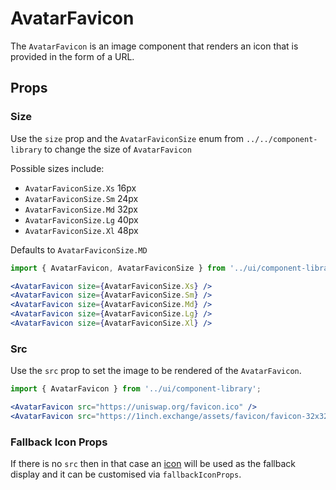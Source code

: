 


# AvatarFavicon

The `AvatarFavicon` is an image component that renders an icon that is provided in the form of a URL.

<Canvas>
  <Story id="components-componentlibrary-avatarfavicon--default-story" />
</Canvas>

## Props

<ArgsTable of={AvatarFavicon} />

### Size

Use the `size` prop and the `AvatarFaviconSize` enum from `../../component-library` to change the size of `AvatarFavicon`

Possible sizes include:

- `AvatarFaviconSize.Xs` 16px
- `AvatarFaviconSize.Sm` 24px
- `AvatarFaviconSize.Md` 32px
- `AvatarFaviconSize.Lg` 40px
- `AvatarFaviconSize.Xl` 48px

Defaults to `AvatarFaviconSize.MD`

<Canvas>
  <Story id="components-componentlibrary-avatarfavicon--size-story" />
</Canvas>

```jsx
import { AvatarFavicon, AvatarFaviconSize } from '../ui/component-library';

<AvatarFavicon size={AvatarFaviconSize.Xs} />
<AvatarFavicon size={AvatarFaviconSize.Sm} />
<AvatarFavicon size={AvatarFaviconSize.Md} />
<AvatarFavicon size={AvatarFaviconSize.Lg} />
<AvatarFavicon size={AvatarFaviconSize.Xl} />
```

### Src

Use the `src` prop to set the image to be rendered of the `AvatarFavicon`.

<Canvas>
  <Story id="components-componentlibrary-avatarfavicon--src" />
</Canvas>

```jsx
import { AvatarFavicon } from '../ui/component-library';

<AvatarFavicon src="https://uniswap.org/favicon.ico" />
<AvatarFavicon src="https://1inch.exchange/assets/favicon/favicon-32x32.png" />
```

### Fallback Icon Props

If there is no `src` then in that case an [icon](/docs/components-componentlibrary-icon--default-story) will be used as the fallback display and it can be customised via `fallbackIconProps`.
